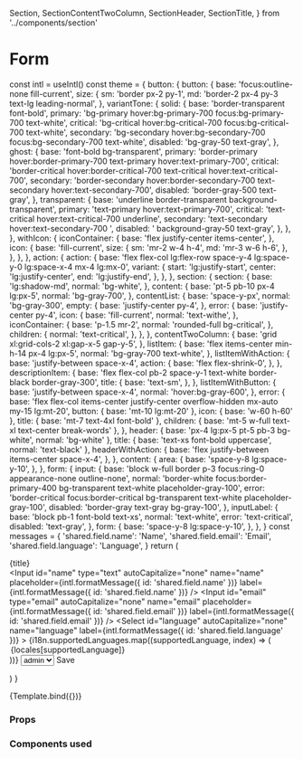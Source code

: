   Section,
  SectionContentTwoColumn,
  SectionHeader,
  SectionTitle,
} from '../components/section'

<Meta title="Examples/Form" component={DesignSystemProvider} />

# Form

  const intl = useIntl()
  const theme = {
    button: {
      button: {
        base: 'focus:outline-none fill-current',
        size: {
          sm: 'border px-2 py-1',
          md: 'border-2 px-4 py-3 text-lg leading-normal',
        },
        variantTone: {
          solid: {
            base: 'border-transparent font-bold',
            primary:
              'bg-primary hover:bg-primary-700 focus:bg-primary-700 text-white',
            critical:
              'bg-critical hover:bg-critical-700 focus:bg-critical-700 text-white',
            secondary:
              'bg-secondary hover:bg-secondary-700 focus:bg-secondary-700 text-white',
            disabled: 'bg-gray-50 text-gray',
          },
          ghost: {
            base: 'font-bold bg-transparent',
            primary:
              'border-primary hover:border-primary-700 text-primary hover:text-primary-700',
            critical:
              'border-critical hover:border-critical-700 text-critical hover:text-critical-700',
            secondary:
              'border-secondary hover:border-secondary-700 text-secondary hover:text-secondary-700',
            disabled: 'border-gray-500 text-gray',
          },
          transparent: {
            base: 'underline border-transparent background-transparent',
            primary: 'text-primary hover:text-primary-700',
            critical: 'text-critical hover:text-critical-700 underline',
            secondary: 'text-secondary hover:text-secondary-700 ',
            disabled: ' background-gray-50 text-gray',
          },
        },
      },
      withIcon: {
        iconContainer: {
          base: 'flex justify-center items-center',
        },
        icon: {
          base: 'fill-current',
          size: {
            sm: 'mr-2 w-4 h-4',
            md: 'mr-3 w-6 h-6',
          },
        },
      },
    },
    action: {
      action: {
        base: 'flex flex-col lg:flex-row space-y-4 lg:space-y-0 lg:space-x-4 mx-4 lg:mx-0',
        variant: {
          start: 'lg:justify-start',
          center: 'lg:justify-center',
          end: 'lg:justify-end',
        },
      },
    },
    section: {
      section: {
        base: 'lg:shadow-md',
        normal: 'bg-white',
      },
      content: {
        base: 'pt-5 pb-10 px-4 lg:px-5',
        normal: 'bg-gray-700',
      },
      contentList: {
        base: 'space-y-px',
        normal: 'bg-gray-300',
        empty: {
          base: 'justify-center py-4',
        },
        error: {
          base: 'justify-center py-4',
          icon: {
            base: 'fill-current',
            normal: 'text-withe',
          },
          iconContainer: {
            base: 'p-1.5 mr-2',
            normal: 'rounded-full bg-critical',
          },
          children: {
            normal: 'text-critical',
          },
        },
      },
      contentTwoColumn: {
        base: 'grid xl:grid-cols-2 xl:gap-x-5 gap-y-5',
      },
      listItem: {
        base: 'flex items-center min-h-14 px-4 lg:px-5',
        normal: 'bg-gray-700 text-white',
      },
      listItemWithAction: {
        base: 'justify-between space-x-4',
        action: {
          base: 'flex flex-shrink-0',
        },
      },
      descriptionItem: {
        base: 'flex flex-col pb-2 space-y-1 text-white border-black border-gray-300',
        title: {
          base: 'text-sm',
        },
      },
      listItemWithButton: {
        base: 'justify-between space-x-4',
        normal: 'hover:bg-gray-600',
      },
      error: {
        base: 'flex flex-col items-center justify-center overflow-hidden mx-auto my-15 lg:mt-20',
        button: { base: 'mt-10 lg:mt-20' },
        icon: { base: 'w-60 h-60' },
        title: { base: 'mt-7 text-4xl font-bold' },
        children: { base: 'mt-5 w-full text-xl text-center break-words' },
      },
      header: { base: 'px-4 lg:px-5 pt-5 pb-3 bg-white', normal: 'bg-white' },
      title: { base: 'text-xs font-bold uppercase', normal: 'text-black' },
      headerWithAction: {
        base: 'flex justify-between items-center space-x-4',
      },
    },
    content: {
      area: {
        base: 'space-y-8 lg:space-y-10',
      },
    },
    form: {
      input: {
        base: 'block w-full border p-3 focus:ring-0 appearance-none outline-none',
        normal:
          'border-white focus:border-primary-400 bg-transparent text-white placeholder-gray-100',
        error:
          'border-critical focus:border-critical bg-transparent text-white placeholder-gray-100',
        disabled: 'border-gray text-gray bg-gray-100',
      },
      inputLabel: {
        base: 'block pb-1 font-bold text-xs',
        normal: 'text-white',
        error: 'text-critical',
        disabled: 'text-gray',
      },
      form: {
        base: 'space-y-8 lg:space-y-10',
      },
    },
  }
  const messages = {
    'shared.field.name': 'Name',
    'shared.field.email': 'Email',
    'shared.field.language': 'Language',
  }
  return (
    <DesignSystemProvider theme={theme}>
      <IntlProvider locale="en" messages={messages}>
        <ContentArea>
          <Formik>
            <Form>
              <Section>
                <SectionHeader>
                  <SectionTitle>{title}</SectionTitle>
                </SectionHeader>
              </Section>
              <SectionContentTwoColumn>
                <Input
                  id="name"
                  type="text"
                  autoCapitalize="none"
                  name="name"
                  placeholder={intl.formatMessage({ id: 'shared.field.name' })}
                  label={intl.formatMessage({ id: 'shared.field.name' })}
                />
                <Input
                  id="email"
                  type="email"
                  autoCapitalize="none"
                  name="email"
                  placeholder={intl.formatMessage({ id: 'shared.field.email' })}
                  label={intl.formatMessage({ id: 'shared.field.email' })}
                />
                <Select
                  id="language"
                  autoCapitalize="none"
                  name="language"
                  label={intl.formatMessage({ id: 'shared.field.language' })}
                >
                  {i18n.supportedLanguages.map((supportedLanguage, index) => (
                    <option key={index} value={supportedLanguage}>
                      {locales[supportedLanguage]}
                    </option>
                  ))}
                </Select>
                <Select
                  id="role"
                  autoCapitalize="none"
                  name="role"
                  label="role"
                >
                  <option value="ADMIN">admin</option>
                  <option value="USER">user</option>
                </Select>
              </SectionContentTwoColumn>
              <Actions>
                <SubmitButton variant={Tone.primary}>Save</SubmitButton>
              </Actions>
            </Form>
          </Formik>
        </ContentArea>
      </IntlProvider>
    </DesignSystemProvider>
  )
}

<Canvas>
  <Story name="Default" args={{ title: 'User edit' }}>
    {Template.bind({})}
  </Story>
</Canvas>

### Props

<ArgsTable story="Default" />

### Components used
